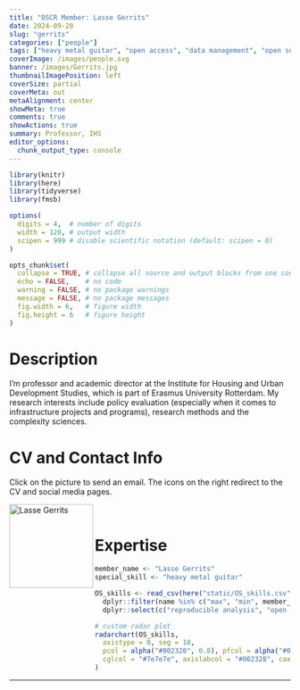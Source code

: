 ```yaml
---
title: "OSCR Member: Lasse Gerrits"
date: 2024-09-20
slug: "gerrits"
categories: ["people"]
tags: ["heavy metal guitar", "open access", "data management", "open source software", "school-ihs"] # top 3 categories + unique + school
coverImage: /images/people.svg
banner: /images/Gerrits.jpg
thumbnailImagePosition: left
coverSize: partial
coverMeta: out
metaAlignment: center
showMeta: true
comments: true
showActions: true
summary: Professor, IHS
editor_options: 
  chunk_output_type: console
---
```


```r

library(knitr)
library(here)
library(tidyverse)
library(fmsb)

options(
  digits = 4,  # number of digits
  width = 120, # output width
  scipen = 999 # disable scientific notation (default: scipen = 0)
)

opts_chunk$set(
  collapse = TRUE, # collapse all source and output blocks from one code chunk into a single block
  echo = FALSE,    # no code
  warning = FALSE, # no package warnings
  message = FALSE, # no package messages
  fig.width = 6,   # figure width
  fig.height = 6   # figure height
)

```

# Description

I'm professor and academic director at the Institute for Housing and Urban Development Studies, which is part of Erasmus University Rotterdam. My research interests include policy evaluation (especially when it comes to infrastructure projects and programs), research methods and the complexity sciences.

# CV and Contact Info

Click on the picture to send an email. The icons on the right redirect to the CV and social media pages.

<!-- EMAIL -->
<p>
  <a href="mailto:gerrits@ihs.nl">
  <img border="0" alt="Lasse Gerrits" src="/images/Gerrits.jpg" width="150" height="150" align="left">
  </a>
</p>

<!-- CV -->
<p align="center">
  <a href="https://www.ihs.nl/en/about/ihs-staff/ihs-academic-staff/lasse-gerrits" class="fa fa-file fa-2x" style="color:#00B969;">
  </a>
</p>

<!-- MASTODON -->
<p align="center">
  <a href="https://mstdn.science/@lasse/" class="fa fa-link fa-2x" style="color:#000000;">
  </a>
</p>

<!-- ORCID -->
<p align="center">
  <a href="https://orcid.org/0000-0002-7649-6001" class="ai ai-orcid fa-2x" style="color:#000000;">
  </a>
</p>

<BR>

# Expertise

```r

member_name <- "Lasse Gerrits"
special_skill <- "heavy metal guitar"

OS_skills <- read_csv(here("static/OS_skills.csv")) %>%
  dplyr::filter(name %in% c("max", "min", member_name)) %>%
  dplyr::select(c("reproducible analysis", "open source software", "data sharing", "data management", all_of(special_skill), "open access", "preregistration"))

# custom radar plot
radarchart(OS_skills,
  axistype = 0, seg = 10,
  pcol = alpha("#002328", 0.8), pfcol = alpha("#00B969", 0.6), plwd = 4, centerzero = TRUE, # polygon
  cglcol = "#7e7e7e", axislabcol = "#002328", caxislabels = seq(0, 10, 2), cglwd = 0.8 # grid
)

```

***


